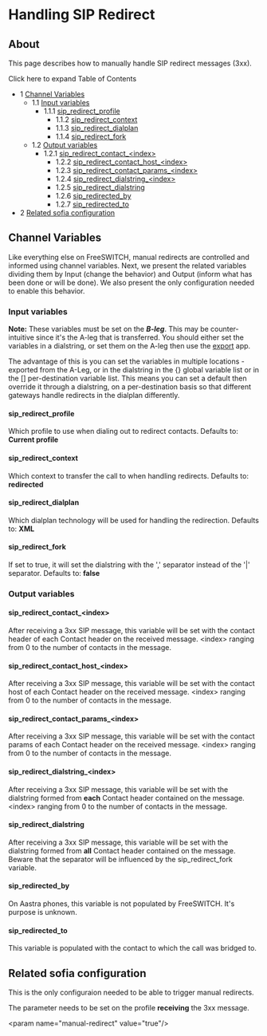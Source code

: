
# Handling SIP Redirect 

 

## About

This page describes how to manually handle SIP redirect messages (3xx).

Click here to expand Table of Contents

* 1 [Channel Variables](#channel-variables)  
   * 1.1 [Input variables](#channel-variables)  
      * 1.1.1 [sip\_redirect\_profile](#sip_redirect_profile)  
         * 1.1.2 [sip\_redirect\_context](#sip_redirect_context)  
         * 1.1.3 [sip\_redirect\_dialplan](#sip_redirect_dialplan)  
         * 1.1.4 [sip\_redirect\_fork](#sip_redirect_fork)  
   * 1.2 [Output variables](#output-variables)  
      * 1.2.1 [sip\_redirect\_contact\_&lt;index>](#sip_redirect_contact_index)  
         * 1.2.2 [sip\_redirect\_contact\_host\_&lt;index>](#sip_redirect_contact_host_index)  
         * 1.2.3 [sip\_redirect\_contact\_params\_&lt;index>](#sip_redirect_contact_params_index)  
         * 1.2.4 [sip\_redirect\_dialstring\_&lt;index>](#sip_redirect_dialstring_index)  
         * 1.2.5 [sip\_redirect\_dialstring](#sip_redirect_dialstring)  
         * 1.2.6 [sip\_redirected\_by](#sip_redirected_by)  
         * 1.2.7 [sip\_redirected\_to](#sip_redirected_to)
* 2 [Related sofia configuration](#related-sofia-configuration)

## Channel Variables

Like everything else on FreeSWITCH, manual redirects are controlled and informed using channel variables. Next, we present the related variables dividing them by Input (change the behavior) and Output (inform what has been done or will be done). We also present the only configuration needed to enable this behavior.

### Input variables

**Note:** These variables must be set on the **_B-leg_**. This may be counter-intuitive since it's the A-leg that is transferred. You should either set the variables in a dialstring, or set them on the A-leg then use the [export](https://wiki.freeswitch.org/wiki/Misc.%5FDialplan%5FTools%5Fexport "Misc. Dialplan Tools export") app.

The advantage of this is you can set the variables in multiple locations - exported from the A-Leg, or in the dialstring in the {} global variable list or in the \[\] per-destination variable list. This means you can set a default then override it through a dialstring, on a per-destination basis so that different gateways handle redirects in the dialplan differently.

#### sip_redirect_profile

Which profile to use when dialing out to redirect contacts. Defaults to: **Current profile**

#### sip_redirect_context

Which context to transfer the call to when handling redirects. Defaults to: **redirected**

#### sip_redirect_dialplan

Which dialplan technology will be used for handling the redirection. Defaults to: **XML**

#### sip_redirect_fork

If set to true, it will set the dialstring with the ',' separator instead of the '|' separator. Defaults to: **false**

### Output variables

#### sip_redirect_contact\_&lt;index>

After receiving a 3xx SIP message, this variable will be set with the contact header of each Contact header on the received message. &lt;index> ranging from 0 to the number of contacts in the message.

#### sip_redirect_contact_host\_&lt;index>

After receiving a 3xx SIP message, this variable will be set with the contact host of each Contact header on the received message. &lt;index> ranging from 0 to the number of contacts in the message.

#### sip_redirect_contact_params\_&lt;index>

After receiving a 3xx SIP message, this variable will be set with the contact params of each Contact header on the received message. &lt;index> ranging from 0 to the number of contacts in the message.

#### sip_redirect_dialstring\_&lt;index>

After receiving a 3xx SIP message, this variable will be set with the dialstring formed from **each** Contact header contained on the message. &lt;index> ranging from 0 to the number of contacts in the message.

#### sip_redirect_dialstring

After receiving a 3xx SIP message, this variable will be set with the dialstring formed from **all** Contact header contained on the message. Beware that the separator will be influenced by the sip\_redirect\_fork variable.

#### sip_redirected_by

On Aastra phones, this variable is not populated by FreeSWITCH. It's purpose is unknown.

#### sip_redirected_to

This variable is populated with the contact to which the call was bridged to.

## Related sofia configuration

This is the only configuraion needed to be able to trigger manual redirects.

The parameter needs to be set on the profile **receiving** the 3xx message.

&lt;param name="manual-redirect" value="true"/>


